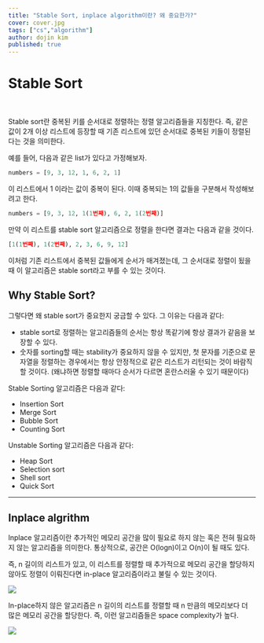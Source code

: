 ```yaml
---
title: "Stable Sort, inplace algorithm이란? 왜 중요한가?"
cover: cover.jpg
tags: ["cs","algorithm"]
author: dojin kim
published: true
---
```



# Stable Sort
<br/>

Stable sort란 중복된 키를 순서대로 정렬하는 정렬 알고리즘들을 지칭한다. 즉, 같은 값이 2개 이상 리스트에 등장할 때 기존 리스트에 있던 순서대로 중복된 키들이 정렬된 다는 것을 의미한다.

예를 들어, 다음과 같은 list가 있다고 가정해보자.

```python
numbers = [9, 3, 12, 1, 6, 2, 1]
```

이 리스트에서 1 이라는 값이 중복이 된다. 이때 중복되는 1의 값들을 구분해서 작성해보려고 한다. 

```python
numbers = [9, 3, 12, 1(1번째), 6, 2, 1(2번째)]
```

만약 이 리스트를 stable sort 알고리즘으로 정렬을 한다면 결과는 다음과 같을 것이다.

```python
[1(1번째), 1(2번째), 2, 3, 6, 9, 12]
```

이처럼 기존 리스트에서 중복된 값들에게 순서가 매겨졌는데, 그 순서대로 정렬이 됬을 때 이 알고리즘은 stable sort라고 부를 수 있는 것이다.

## Why Stable Sort?

그렇다면 왜 stable sort가 중요한지 궁금할 수 있다. 그 이유는 다음과 같다:

- stable sort로 정렬하는 알고리즘들의 순서는 항상 똑같기에 항상 결과가 같음을 보장할 수 있다.
- 숫자를 sorting할 때는 stability가 중요하지 않을 수 있지만, 첫 문자를 기준으로 문자열을 정렬하는 경우에서는 항상 안정적으로 같은 리스트가 리턴되는 것이 바람직할 것이다. (왜냐하면 정렬할 때마다 순서가 다르면 혼란스러울 수 있기 때문이다)

Stable Sorting 알고리즘은 다음과 같다:

- Insertion Sort
- Merge Sort
- Bubble Sort
- Counting Sort

Unstable Sorting 알고리즘은 다음과 같다:

- Heap Sort
- Selection sort
- Shell sort
- Quick Sort

<hr/>

## Inplace algrithm

Inplace 알고리즘이란 추가적인 메모리 공간을 많이 필요로 하지 않는 혹은 전혀 필요하지 않는 알고리즘을 의미한다. 통상적으로, 공간은 O(logn)이고 O(n)이 될 때도 있다.  

즉, n 길이의 리스트가 있고, 이 리스트를 정렬할 때 추가적으로 메모리 공간을 할당하지 않아도 정렬이 이뤄진다면 in-place 알고리즘이라고 불릴 수 있는 것이다.


<img src="./inplace.png"/>

In-place하지 않은 알고리즘은 n 길이의 리스트를 정렬할 때 n 만큼의 메모리보다 더 많은 메모리 공간을 할당한다. 즉, 이런 알고리즘들은 space complexity가 높다. 

<img src="./notinplace.png"/>



